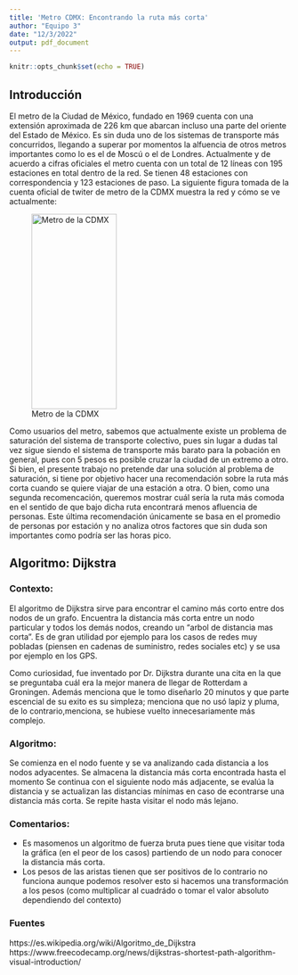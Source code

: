 ```yaml
---
title: 'Metro CDMX: Encontrando la ruta más corta'
author: "Equipo 3"
date: "12/3/2022"
output: pdf_document
---
```


```r
knitr::opts_chunk$set(echo = TRUE)
```

## Introducción

El metro de la Ciudad de México, fundado en 1969 cuenta con una extensión aproximada de 226 km que abarcan incluso una parte del oriente del Estado de México. Es sin duda uno de los sistemas de transporte más concurridos, llegando a superar por momentos la alfuencia de otros metros importantes como lo es el de Moscú o el de Londres. Actualmente y de acuerdo a cifras oficiales el metro cuenta con un total de 12 líneas con 195 estaciones en total dentro de la red. Se tienen 48 estaciones con correspondencia y 123 estaciones de paso. La siguiente figura tomada de la cuenta oficial de twiter de metro de la CDMX muestra la red y cómo se ve actualmente:


![Metro de la CDMX](Imagenes/Red_metro_cdmx.png){height="350" width=60% }

Como usuarios del metro, sabemos que actualmente existe un problema de saturación del sistema de transporte colectivo, pues sin lugar a dudas tal vez sigue siendo el sistema de transporte más barato para la pobación en general, pues con 5 pesos es posible cruzar la ciudad de un extremo a otro. Si bien, el presente trabajo no pretende dar una solución al problema de saturación, si tiene por objetivo hacer una recomendación sobre la ruta más corta cuando se quiere viajar de una estación a otra. O bien, como una segunda recomencación, queremos mostrar cuál sería la ruta más comoda en el sentido de que bajo dicha ruta encontrará menos afluencia de personas. Este última recomendación únicamente se basa en el promedio de personas por estación y no analiza otros factores que sin duda son importantes como podría ser las horas pico.

## Algoritmo: Dijkstra


### Contexto:

El algoritmo de Dijkstra sirve para encontrar el camino más corto entre dos nodos de un grafo. Encuentra la distancia más corta entre un nodo particular y todos los demás nodos, creando un "arbol de distancia mas corta". Es de gran utilidad por ejemplo para los casos de redes muy pobladas (piensen en cadenas de suministro, redes sociales etc) y se usa por ejemplo en los GPS.

Como curiosidad, fue inventado por  Dr. Dijkstra durante una cita en la que se preguntaba cuál era la mejor manera de llegar de Rotterdam a Groningen. Además menciona que le tomo diseñarlo 20 minutos y que parte escencial de su exito es su simpleza; menciona que no usó lapiz y pluma, de lo contrario,menciona, se hubiese vuelto innecesariamente más complejo.

### Algoritmo:

Se comienza en el nodo fuente y se va analizando cada distancia a los nodos adyacentes.
Se almacena la distancia más corta encontrada hasta el momento
Se continua con el siguiente nodo más adjacente, se evalúa la distancia y se actualizan las distancias mínimas en caso de econtrarse una distancia más corta.
Se repite hasta visitar el nodo más lejano.


### Comentarios: 

+ Es masomenos un algoritmo de fuerza bruta pues tiene que visitar toda la gráfica (en el peor de los casos) partiendo de un nodo para conocer la distancia más corta.
+ Los pesos de las aristas tienen que ser positivos de lo contrario no funciona aunque podemos resolver esto si hacemos una transformación a los pesos (como multiplicar al cuadrádo o tomar el valor absoluto dependiendo del contexto)

### Fuentes
https://es.wikipedia.org/wiki/Algoritmo_de_Dijkstra
https://www.freecodecamp.org/news/dijkstras-shortest-path-algorithm-visual-introduction/
